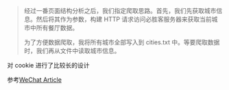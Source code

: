 >
经过一番页面结构分析之后，我们指定爬取思路。首先，我们先获取城市信息。然后将其作为参数，构建 HTTP 请求访问必胜客服务器来获取当前城市中所有餐厅数据。
>
为了方便数据爬取，我将所有城市全部写入到 cities.txt 中。等要爬取数据时，我们再从文件中读取城市信息。

对
cookie
进行了比较长的设计

参考[WeChat Article](https://mp.weixin.qq.com/s/ArZ2G5e0bzehHTZQqNIasg)
